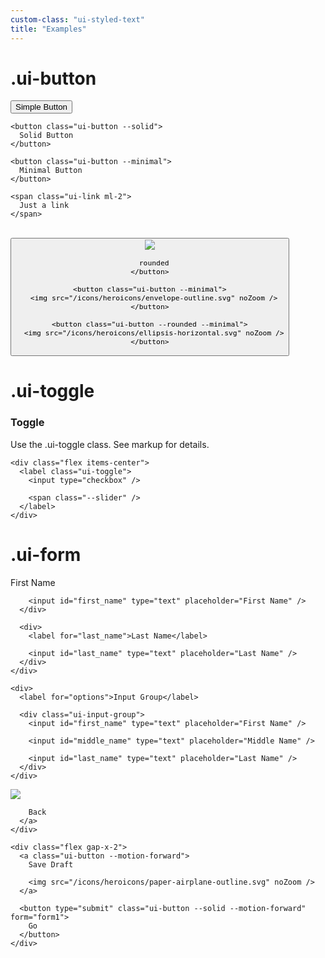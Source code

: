 ```yaml
---
custom-class: "ui-styled-text"
title: "Examples"
---
```


<style>
  --ui-button-border-width: 1px;
</style>

# .ui-button

<div class="ui-box ui-sandbox">
  <div class="flex gap-x-2">
    <button class="ui-button">
      Simple Button
    </button>

    <button class="ui-button --solid">
      Solid Button
    </button>

    <button class="ui-button --minimal">
      Minimal Button
    </button>

    <span class="ui-link ml-2">
      Just a link
    </span>
  </div>
</div>

<br />

<div class="ui-box ui-sandbox">
  <div class="flex gap-x-2">
    <button class="ui-button --rounded">
      <img src="/icons/heroicons/envelope-outline.svg" noZoom />

      rounded
    </button>

    <button class="ui-button --minimal">
      <img src="/icons/heroicons/envelope-outline.svg" noZoom />
    </button>

    <button class="ui-button --rounded --minimal">
      <img src="/icons/heroicons/ellipsis-horizontal.svg" noZoom />
    </button>
  </div>
</div>

# .ui-toggle

<div class="ui-box ui-sandbox not-prose ui-styled-text-unset">
  <div class="flex w-full justify-between">
    <div>
      <div class="ui-titlepair">
        <h3 class="--title">Toggle</h3>
        <p class="--description">Use the .ui-toggle class. See markup for details.</p>
      </div>
    </div>

    <div class="flex items-center">
      <label class="ui-toggle">
        <input type="checkbox" />

        <span class="--slider" />
      </label>
    </div>
  </div>
</div>

# .ui-form

<form id="form1" class="ui-box ui-sandbox ui-form" action="/docs">
  <div class="ui-tuple flex flex-col gap-y-1">
    <div class="grid grid-cols-2 gap-x-4">
      <div>
        <label for="first_name">First Name</label>

        <input id="first_name" type="text" placeholder="First Name" />
      </div>

      <div>
        <label for="last_name">Last Name</label>

        <input id="last_name" type="text" placeholder="Last Name" />
      </div>
    </div>

    <div>
      <label for="options">Input Group</label>

      <div class="ui-input-group">
        <input id="first_name" type="text" placeholder="First Name" />

        <input id="middle_name" type="text" placeholder="Middle Name" />

        <input id="last_name" type="text" placeholder="Last Name" />
      </div>
    </div>
  </div>

  <div class="--bottom">
    <div>
      <a class="ui-button --minimal --motion-backward">
        <img src="/icons/heroicons/arrow-left.svg" noZoom />

        Back
      </a>
    </div>

    <div class="flex gap-x-2">
      <a class="ui-button --motion-forward">
        Save Draft

        <img src="/icons/heroicons/paper-airplane-outline.svg" noZoom />
      </a>

      <button type="submit" class="ui-button --solid --motion-forward" form="form1">
        Go
      </button>
    </div>
  </div>
</form>